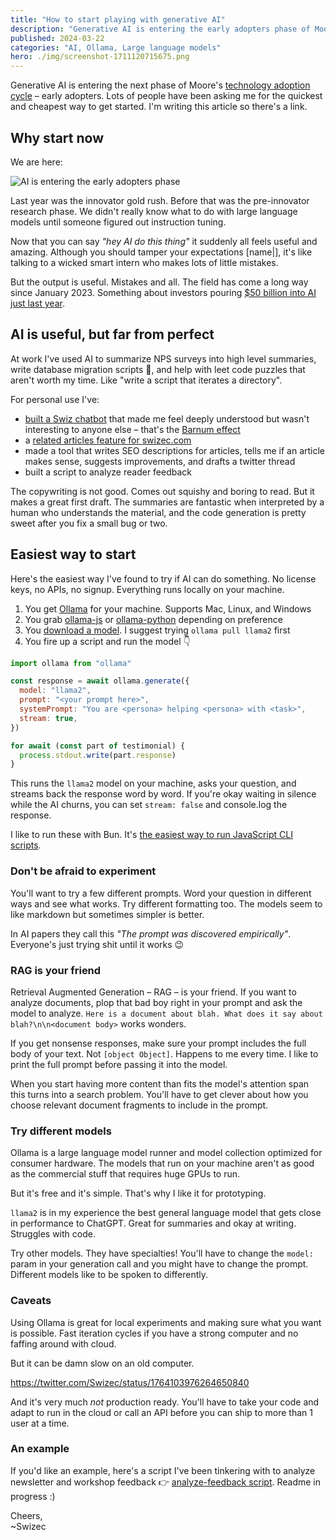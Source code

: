 ```yaml
---
title: "How to start playing with generative AI"
description: "Generative AI is entering the early adopters phase of Moore's technology cycle. Lots of people have been asking me for the quickest and cheapest way to get started."
published: 2024-03-22
categories: "AI, Ollama, Large language models"
hero: ./img/screenshot-1711120715675.png
---
```


Generative AI is entering the next phase of Moore's [technology adoption cycle](https://en.wikipedia.org/wiki/Technology_adoption_life_cycle) – early adopters. Lots of people have been asking me for the quickest and cheapest way to get started. I'm writing this article so there's a link.

## Why start now

We are here:

![AI is entering the early adopters phase](./img/AI-is-entering-the-early-adopters-phase-8649c5.jpeg)

Last year was the innovator gold rush. Before that was the pre-innovator research phase. We didn't really know what to do with large language models until someone figured out instruction tuning.

Now that you can say _"hey AI do this thing"_ it suddenly all feels useful and amazing. Although you should tamper your expectations \[name|], it's like talking to a wicked smart intern who makes lots of little mistakes.

But the output is useful. Mistakes and all. The field has come a long way since January 2023. Something about investors pouring [$50 billion into AI just last year](https://www.linkedin.com/pulse/rise-ai-funding-2023-venture-capital-phenomenon-david-borish-rok4c#:~:text=The%20year%202023%20marked%20a,in%20the%20years%20to%20come.).

## AI is useful, but far from perfect

At work I've used AI to summarize NPS surveys into high level summaries, write database migration scripts 🤫, and help with leet code puzzles that aren't worth my time. Like "write a script that iterates a directory".

For personal use I've:

- [built a Swiz chatbot](https://swizec.com/blog/how-i-turned-15-years-of-writing-into-a-chatbot/) that made me feel deeply understood but wasn't interesting to anyone else – that's the [Barnum effect](https://en.wikipedia.org/wiki/Barnum_effect)
- a [related articles feature for swizec.com](https://swizec.com/blog/how-i-added-a-related-articles-feature-on-swizec-com-using-gpt-4-embeddings/)
- made a tool that writes SEO descriptions for articles, tells me if an article makes sense, suggests improvements, and drafts a twitter thread
- built a script to analyze reader feedback

The copywriting is not good. Comes out squishy and boring to read. But it makes a great first draft. The summaries are fantastic when interpreted by a human who understands the material, and the code generation is pretty sweet after you fix a small bug or two.

## Easiest way to start

Here's the easiest way I've found to try if AI can do something. No license keys, no APIs, no signup. Everything runs locally on your machine.

1. You get [Ollama](https://ollama.com) for your machine. Supports Mac, Linux, and Windows
2. You grab [ollama-js](https://github.com/ollama/ollama-js) or [ollama-python](https://github.com/ollama/ollama-python) depending on preference
3. You [download a model](https://ollama.com/library). I suggest trying `ollama pull llama2` first
4. You fire up a script and run the model 👇

```javascript
import ollama from "ollama"

const response = await ollama.generate({
  model: "llama2",
  prompt: "<your prompt here>",
  systemPrompt: "You are <persona> helping <persona> with <task>",
  stream: true,
})

for await (const part of testimonial) {
  process.stdout.write(part.response)
}
```

This runs the `llama2` model on your machine, asks your question, and streams back the response word by word. If you're okay waiting in silence while the AI churns, you can set `stream: false` and console.log the response.

I like to run these with Bun. It's [the easiest way to run JavaScript CLI scripts](https://swizec.com/blog/bun-first-impressions/).

### Don't be afraid to experiment

You'll want to try a few different prompts. Word your question in different ways and see what works. Try different formatting too. The models seem to like markdown but sometimes simpler is better.

In AI papers they call this _"The prompt was discovered empirically"_. Everyone's just trying shit until it works 😉

### RAG is your friend

Retrieval Augmented Generation – RAG – is your friend. If you want to analyze documents, plop that bad boy right in your prompt and ask the model to analyze. `Here is a document about blah. What does it say about blah?\n\n<document body>` works wonders.

If you get nonsense responses, make sure your prompt includes the full body of your text. Not `[object Object]`. Happens to me every time. I like to print the full prompt before passing it into the model.

When you start having more content than fits the model's attention span this turns into a search problem. You'll have to get clever about how you choose relevant document fragments to include in the prompt.

### Try different models

Ollama is a large language model runner and model collection optimized for consumer hardware. The models that run on your machine aren't as good as the commercial stuff that requires huge GPUs to run.

But it's free and it's simple. That's why I like it for prototyping.

`llama2` is in my experience the best general language model that gets close in performance to ChatGPT. Great for summaries and okay at writing. Struggles with code.

Try other models. They have specialties! You'll have to change the `model: ` param in your generation call and you might have to change the prompt. Different models like to be spoken to differently.

### Caveats

Using Ollama is great for local experiments and making sure what you want is possible. Fast iteration cycles if you have a strong computer and no faffing around with cloud.

But it can be damn slow on an old computer.

https://twitter.com/Swizec/status/1764103976264650840

And it's very much _not_ production ready. You'll have to take your code and adapt to run in the cloud or call an API before you can ship to more than 1 user at a time.

### An example

If you'd like an example, here's a script I've been tinkering with to analyze newsletter and workshop feedback 👉 [analyze-feedback script](https://github.com/Swizec/analyze-feedback). Readme in progress :)

Cheers,<br />
\~Swizec
